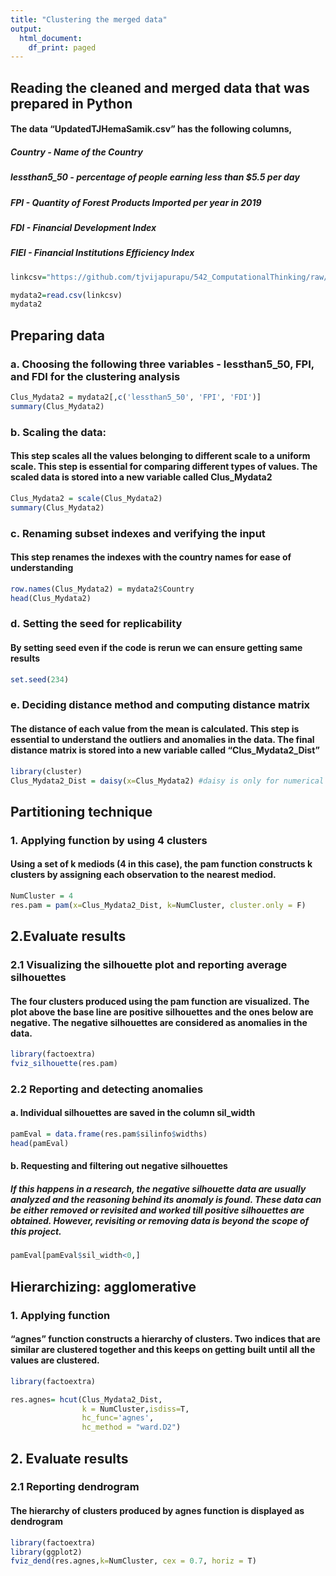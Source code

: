 ---
title: "Clustering the merged data"
output:
  html_document:
    df_print: paged
---

## Reading the cleaned and merged data that was prepared in Python
#### The data "UpdatedTJHemaSamik.csv" has the following columns,
#####    Country - Name of the Country
#####    lessthan5_50 - percentage of people earning less than $5.5 per day
#####   FPI - Quantity of Forest Products Imported per year in 2019
#####   FDI - Financial Development Index
#####   FIEI - Financial Institutions Efficiency Index
```{r}
linkcsv="https://github.com/tjvijapurapu/542_ComputationalThinking/raw/main/UpdatedTJHemaSamik.csv"

mydata2=read.csv(linkcsv)
mydata2
```
## Preparing data
### a. Choosing the following three variables - lessthan5_50, FPI, and FDI for the clustering analysis
```{r}
Clus_Mydata2 = mydata2[,c('lessthan5_50', 'FPI', 'FDI')]
summary(Clus_Mydata2)
```
### b. Scaling the data: 
#### This step scales all the values belonging to different scale to a uniform scale. This step is essential for comparing different types of values. The scaled data is stored into a new variable called Clus_Mydata2
```{r}
Clus_Mydata2 = scale(Clus_Mydata2)
summary(Clus_Mydata2)
```
### c. Renaming subset indexes and verifying the input
#### This step renames the indexes with the country names for ease of understanding
```{r}
row.names(Clus_Mydata2) = mydata2$Country
head(Clus_Mydata2)
```
### d. Setting the seed for replicability
#### By setting seed even if the code is rerun we can ensure getting same results
```{r}
set.seed(234)
```
### e. Deciding distance method and computing distance matrix
#### The distance of each value from the mean is calculated. This step is essential to understand the outliers and anomalies in the data. The final distance matrix is stored into a new variable called "Clus_Mydata2_Dist"
```{r}
library(cluster)
Clus_Mydata2_Dist = daisy(x=Clus_Mydata2) #daisy is only for numerical data
```
## Partitioning technique
### 1. Applying function by using 4 clusters
#### Using a set of k mediods (4 in this case), the pam function constructs k clusters by assigning each observation to the nearest mediod.
```{r}
NumCluster = 4
res.pam = pam(x=Clus_Mydata2_Dist, k=NumCluster, cluster.only = F)
```
## 2.Evaluate results
### 2.1 Visualizing the silhouette plot and reporting average silhouettes
#### The four clusters produced using the pam function are visualized. The plot above the base line are positive silhouettes and the ones below are negative. The negative silhouettes are considered as anomalies in the data.
```{r}
library(factoextra)
fviz_silhouette(res.pam)
```
### 2.2 Reporting and detecting anomalies
#### a. Individual silhouettes are saved in the column sil_width
```{r}
pamEval = data.frame(res.pam$silinfo$widths)
head(pamEval)
```
#### b. Requesting and filtering out negative silhouettes
##### If this happens in a research, the negative silhouette data are usually analyzed and the reasoning behind its anomaly is found. These data can be either removed or revisited and worked till positive silhouettes are obtained. However, revisiting or removing data is beyond the scope of this project.
```{r}
pamEval[pamEval$sil_width<0,]
```
## Hierarchizing: agglomerative
### 1. Applying function
#### "agnes" function constructs a hierarchy of clusters. Two indices that are similar are clustered together and this keeps on getting built until all the values are clustered.
```{r}
library(factoextra)

res.agnes= hcut(Clus_Mydata2_Dist, 
                k = NumCluster,isdiss=T,
                hc_func='agnes',
                hc_method = "ward.D2")
```
## 2. Evaluate results
### 2.1 Reporting dendrogram
#### The hierarchy of clusters produced by agnes function is displayed as dendrogram
```{r}
library(factoextra)
library(ggplot2)
fviz_dend(res.agnes,k=NumCluster, cex = 0.7, horiz = T)
```



